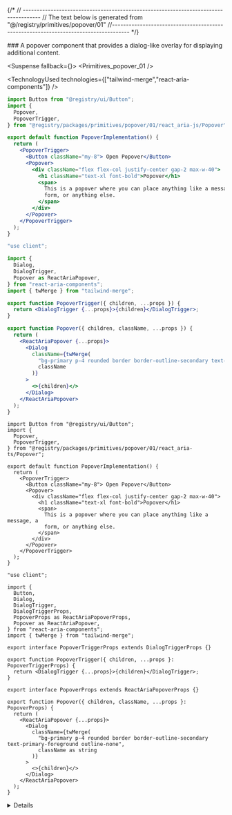 
{/*
// ------------------------------------------------------------------------------------
    //	The text below is generated from "@/registry/primitives/popover/01"
//------------------------------------------------------------------------------------
*/}

<Wrapper>
<Title>Popover</Title>
### A popover component that provides a dialog-like overlay for displaying additional content.

<WrapperToggle >
<Preview>



<Suspense fallback={<Skeleton className="h-60 rounded-lg" />}>
<Display>
<Primitives_popover_01 />
</Display>
</Suspense>

</Preview>

<Implementation>

<TechnologyUsed technologies={["tailwind-merge","react-aria-components"]} />
<CodeBlock>

```react_aria|js|example.jsx
import Button from "@registry/ui/Button";
import {
  Popover,
  PopoverTrigger,
} from "@registry/packages/primitives/popover/01/react_aria-js/Popover";

export default function PopoverImplementation() {
  return (
    <PopoverTrigger>
      <Button className="my-8"> Open Popover</Button>
      <Popover>
        <div className="flex flex-col justify-center gap-2 max-w-40">
          <h1 className="text-xl font-bold">Popover</h1>
          <span>
            This is a popover where you can place anything like a message, a
            form, or anything else.
          </span>
        </div>
      </Popover>
    </PopoverTrigger>
  );
}

```

```react_aria|js|Popover.jsx
"use client";

import {
  Dialog,
  DialogTrigger,
  Popover as ReactAriaPopover,
} from "react-aria-components";
import { twMerge } from "tailwind-merge";

export function PopoverTrigger({ children, ...props }) {
  return <DialogTrigger {...props}>{children}</DialogTrigger>;
}

export function Popover({ children, className, ...props }) {
  return (
    <ReactAriaPopover {...props}>
      <Dialog
        className={twMerge(
          "bg-primary p-4 rounded border border-outline-secondary text-primary-foreground outline-none",
          className
        )}
      >
        <>{children}</>
      </Dialog>
    </ReactAriaPopover>
  );
}

```

```react_aria|ts|example.tsx
import Button from "@registry/ui/Button";
import {
  Popover,
  PopoverTrigger,
} from "@registry/packages/primitives/popover/01/react_aria-ts/Popover";

export default function PopoverImplementation() {
  return (
    <PopoverTrigger>
      <Button className="my-8"> Open Popover</Button>
      <Popover>
        <div className="flex flex-col justify-center gap-2 max-w-40">
          <h1 className="text-xl font-bold">Popover</h1>
          <span>
            This is a popover where you can place anything like a message, a
            form, or anything else.
          </span>
        </div>
      </Popover>
    </PopoverTrigger>
  );
}

```

```react_aria|ts|Popover.tsx
"use client";

import {
  Button,
  Dialog,
  DialogTrigger,
  DialogTriggerProps,
  PopoverProps as ReactAriaPopoverProps,
  Popover as ReactAriaPopover,
} from "react-aria-components";
import { twMerge } from "tailwind-merge";

export interface PopoverTriggerProps extends DialogTriggerProps {}

export function PopoverTrigger({ children, ...props }: PopoverTriggerProps) {
  return <DialogTrigger {...props}>{children}</DialogTrigger>;
}

export interface PopoverProps extends ReactAriaPopoverProps {}

export function Popover({ children, className, ...props }: PopoverProps) {
  return (
    <ReactAriaPopover {...props}>
      <Dialog
        className={twMerge(
          "bg-primary p-4 rounded border border-outline-secondary text-primary-foreground outline-none",
          className as string
        )}
      >
        <>{children}</>
      </Dialog>
    </ReactAriaPopover>
  );
}

```

</CodeBlock>
<Details>

<Provider tag="react_aria">
## Popover

| Name      | Type                    | Default | Description                                                  |
| --------- | ----------------------- | ------- | ------------------------------------------------------------ |
| children  | `React.ReactNode`       |         | The content to display inside the popover.                   |
| className | `string` (optional)     |         | Additional classes to apply for custom styling.              |
| ...props  | `ReactAriaPopoverProps` |         | Additional properties from the `ReactAriaPopover` component. |

## PopoverTrigger

| Name     | Type                 | Default | Description                                               |
| -------- | -------------------- | ------- | --------------------------------------------------------- |
| children | `React.ReactNode`    |         | The content to display inside the popover trigger.        |
| ...props | `DialogTriggerProps` |         | Additional properties from the `DialogTrigger` component. |

Checkout the official documentation of [React Aria Popover](https://react-spectrum.adobe.com/react-aria/Popover.html)

</Provider>

</Details>
</Implementation>
</WrapperToggle>
</Wrapper>
